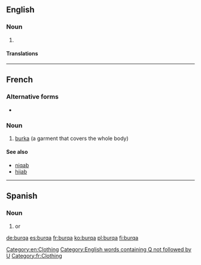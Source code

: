 ==English==

===Noun===
{{en-noun}}

# {{alternative form of|burka}}

====Translations====
{{trans-see|burka}}

[[Category:en:Clothing]]
[[Category:English words containing Q not followed by U]]

----

==French==
{{wikipedia|lang=fr}}

===Alternative forms===
* {{l/fr|burka}}

===Noun===
{{fr-noun|f}}

# [[burka]] (a garment that covers the whole body)

====See also====
* [[niqab]]
* [[hijab]]

[[Category:fr:Clothing]]

----

==Spanish==

===Noun===
{{es-noun|m}}

# {{l/en|burqa}} or {{l/en|burka}}

[[de:burqa]]
[[es:burqa]]
[[fr:burqa]]
[[ko:burqa]]
[[pl:burqa]]
[[fi:burqa]]